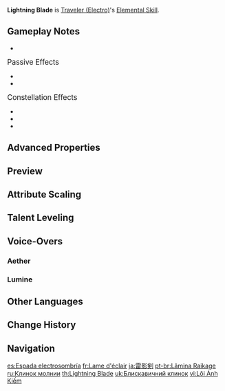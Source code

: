 {{Talent Infobox
|image         = Talent Lightning Blade.png
|character     = Traveler (Electro)
|type          = Elemental Skill
|info          = Unleashes three swift thunder shadows that deal {{Color|Electro DMG}} to opponents and leave an Abundance Amulet behind after hitting an opponent.<br>2 Abundance Amulets can be created initially. Using this skill will reset any Abundance Amulets that were generated.<br><br>'''Abundance Amulets'''<br>When a character is near an Abundance Amulet, they will absorb it and obtain the following effects:<!--
--><ul><!--
--><li>Restores Elemental Energy<!--no punctuation in-game--></li><!--
--><li>Increases [[Energy Recharge]] during the Abundance Amulet's duration.</li><!--
--></ul>
|duration      = 6s
|CD            = 13.5s
|attr1         = Skill DMG
|value1        = 78.66–167.16%
|attr2         = Energy Regeneration
|value2        = 3–4
|attr3         = Energy Recharge Increase
|value3        = 20
|attr4         = Abundance Amulet Duration
|value4        = 15s
|utility1      = Energy
|scale_att1    = ATK
|utility2      = Energy Recharge
}}
{{Description|You and Paimon discuss the paths by which electricity might flow.}}
'''Lightning Blade''' is [[Traveler (Electro)]]'s [[Elemental Skill]].

==Gameplay Notes==
* {{Talent Note|particles|1}}

;<big>Passive Effects</big>
* {{Talent Note|ascension|1|Thunderflash}}
* {{Talent Note|ascension|2|Resounding Roar}}

;<big>Constellation Effects</big>
* {{Talent Note|constellation|1|Spring Thunder of Fertility}}
* {{Talent Note|constellation|4|Fickle Cloudstrike}}
* {{Talent Note|constellation|5|Clamor in the Wilds}}

==Advanced Properties==
{{Advanced Properties
|title   = Skill DMG
|gu      = 1U
|icdtag  = Elemental Skill
|icdtype = 2.5s/3 Hits
|poise   = 100
|impulse = 2
}}

==Preview==
{{Preview
|file1=Lightning Blade (Aether) Preview
|caption1=Aether

|file2=Lightning Blade (Lumine) Preview
|caption2=Lumine
}}
{{Clr}}

==Attribute Scaling==
{{Talent Scaling
|talentType=Elemental Skill
|levels=14
|order=skilldmg,energyregeneration,energyrechargeincrease,duration,abundanceamuletduration,cd
|titles=Skill DMG (%),Energy Regeneration,Energy Recharge Increase,Duration,Abundance Amulet Duration,CD
|skilldmg_1=78.66
|skilldmg_2=84.56
|skilldmg_3=90.46
|skilldmg_4=98.33
|skilldmg_5=104.23
|skilldmg_6=110.13
|skilldmg_7=118.00
|skilldmg_8=125.86
|skilldmg_9=133.73
|skilldmg_10=141.60
|skilldmg_11=149.46
|skilldmg_12=157.33
|skilldmg_13=167.16
|skilldmg_14=177.00

|energyregeneration_1=3 Per Amulet
|energyregeneration_2=3 Per Amulet
|energyregeneration_3=3 Per Amulet
|energyregeneration_4=3.5 Per Amulet
|energyregeneration_5=3.5 Per Amulet
|energyregeneration_6=3.5 Per Amulet
|energyregeneration_7=4 Per Amulet
|energyregeneration_8=4 Per Amulet
|energyregeneration_9=4 Per Amulet
|energyregeneration_10=4 Per Amulet
|energyregeneration_11=4 Per Amulet
|energyregeneration_12=4 Per Amulet
|energyregeneration_13=4 Per Amulet
|energyregeneration_14=4 Per Amulet

|energyrechargeincrease=20%

|duration=6s

|abundanceamuletduration=15

|cd=13.5s
}}

==Talent Leveling==
{{Talent Upgrade|Inazuma}}

==Voice-Overs==
===Aether===
{{Talent VO/Traveler|character=Aether}}
===Lumine===
{{Talent VO/Traveler|character=Lumine}}

==Other Languages==
{{Other Languages
|en      = Lightning Blade
|zhs     = 雷影剑
|zhs_rm  = Léi Yǐng Jiàn
|zht     = 雷影劍
|zht_rm  = Léi Yǐng Jiàn
|zh_tl   = Lightning Shadow Sword
|ja      = 雷影剣
|ja_rm   = Raieiken{{Assumed}}
|ja_tl   = Lightning Shadow Sword
|ko      = 뇌영검
|ko_tl   = Thunder Shadow Sword
|es      = Espada electrosombría
|es_tl   = Lightning Shadow Sword
|fr      = Lame d'éclair
|fr_tl   = Lightning Blade
|ru      = Клинок молнии
|ru_tl   = Lightning Blade
|th      = Lightning Blade
|vi      = Lôi Ảnh Kiếm
|vi_tl   = Lightning Shadow Sword
|de      = Blitzschattenschwert
|de_tl   = Lightning Shadow Sword
|id      = Lightning Blade
|pt      = Lâmina Raikage
|pt_tl   = Raikage Blade
|tr      = Yıldırım Kılıcı
|tr_tl   = Lightning Sword
|it      = Lama di fulmine
|it_tl   = Lightning Blade
}}

==Change History==
{{Change History|2.0}}
<!--
==References==
{{Reflist}}-->

==Navigation==
{{Talent Navbox|Traveler (Electro)}}

[[es:Espada electrosombría]]
[[fr:Lame d'éclair]]
[[ja:雷影剣]]
[[pt-br:Lâmina Raikage]]
[[ru:Клинок молнии]]
[[th:Lightning Blade]]
[[uk:Блискавичний клинок]]
[[vi:Lôi Ảnh Kiếm]]